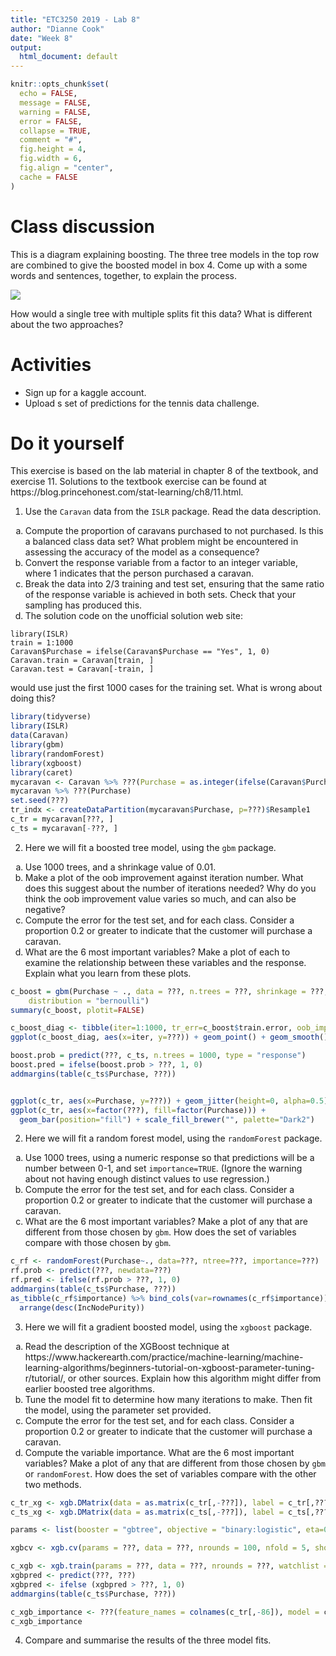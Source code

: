```yaml
---
title: "ETC3250 2019 - Lab 8"
author: "Dianne Cook"
date: "Week 8"
output:
  html_document: default
---
```


```r
knitr::opts_chunk$set(
  echo = FALSE,
  message = FALSE,
  warning = FALSE,
  error = FALSE, 
  collapse = TRUE,
  comment = "#",
  fig.height = 4,
  fig.width = 6,
  fig.align = "center",
  cache = FALSE
)
```


# Class discussion 

This is a diagram explaining boosting. The three tree models in the top row are combined to give the boosted model in box 4. Come up with a some words and sentences, together, to explain the process. 

![](boosting.png)

How would a single tree with multiple splits fit this data? What is different about the two approaches?

# Activities

- Sign up for a kaggle account. 
- Upload s set of predictions for the tennis data challenge.

# Do it yourself

This exercise is based on the lab material in chapter 8 of the textbook, and exercise 11. Solutions to the textbook exercise can be found at https://blog.princehonest.com/stat-learning/ch8/11.html. 

1. Use the `Caravan` data from the `ISLR` package. Read the data description.

a. Compute the proportion of caravans purchased to not purchased. Is this a balanced class data set? What problem might be encountered in assessing the accuracy of the model as a consequence?
b. Convert the response variable from a factor to an integer variable, where 1 indicates that the person purchased a caravan.
c. Break the data into 2/3 training and test set, ensuring that the same ratio of the response variable is achieved in both sets. Check that your sampling has produced this.
d. The solution code on the unofficial solution web site:

```
library(ISLR)
train = 1:1000
Caravan$Purchase = ifelse(Caravan$Purchase == "Yes", 1, 0)
Caravan.train = Caravan[train, ]
Caravan.test = Caravan[-train, ]
```

would use just the first 1000 cases for the training set. What is wrong about doing this?

```r
library(tidyverse)
library(ISLR)
data(Caravan)
library(gbm)
library(randomForest)
library(xgboost)
library(caret)
mycaravan <- Caravan %>% ???(Purchase = as.integer(ifelse(Caravan$Purchase == "Yes", 1, 0)))
mycaravan %>% ???(Purchase)
set.seed(???)
tr_indx <- createDataPartition(mycaravan$Purchase, p=???)$Resample1
c_tr = mycaravan[???, ]
c_ts = mycaravan[-???, ]
```

2. Here we will fit a boosted tree model, using the `gbm` package.  

a. Use 1000 trees, and a shrinkage value of 0.01. 
b. Make a plot of the oob improvement against iteration number. What does this suggest about the number of iterations needed? Why do you think the oob improvement value varies so much, and can also be negative?
c. Compute the error for the test set, and for each class. Consider a proportion 0.2 or greater to indicate that the customer will purchase a caravan.
d. What are the 6 most important variables? Make a plot of each to examine the relationship between these variables and the response. Explain what you learn from these plots.

```r
c_boost = gbm(Purchase ~ ., data = ???, n.trees = ???, shrinkage = ???, 
    distribution = "bernoulli")
summary(c_boost, plotit=FALSE)

c_boost_diag <- tibble(iter=1:1000, tr_err=c_boost$train.error, oob_improve=c_boost$oobag.improve)
ggplot(c_boost_diag, aes(x=iter, y=???)) + geom_point() + geom_smooth()

boost.prob = predict(???, c_ts, n.trees = 1000, type = "response")
boost.pred = ifelse(boost.prob > ???, 1, 0)
addmargins(table(c_ts$Purchase, ???))


ggplot(c_tr, aes(x=Purchase, y=???)) + geom_jitter(height=0, alpha=0.5)
ggplot(c_tr, aes(x=factor(???), fill=factor(Purchase))) + 
  geom_bar(position="fill") + scale_fill_brewer("", palette="Dark2")
```

2. Here we will fit a random forest model, using the `randomForest` package.  

a. Use 1000 trees, using a numeric response so that predictions will be a number between 0-1, and set `importance=TRUE`. (Ignore the warning about not having enough distinct values to use regression.)
b. Compute the error for the test set, and for each class. Consider a proportion 0.2 or greater to indicate that the customer will purchase a caravan.
c. What are the 6 most important variables? Make a plot of any that are different from those chosen by `gbm`. How does the set of variables compare with those chosen by `gbm`.

```r
c_rf <- randomForest(Purchase~., data=???, ntree=???, importance=???)
rf.prob <- predict(???, newdata=???)
rf.pred <- ifelse(rf.prob > ???, 1, 0)
addmargins(table(c_ts$Purchase, ???))
as_tibble(c_rf$importance) %>% bind_cols(var=rownames(c_rf$importance)) %>%
  arrange(desc(IncNodePurity))
```

3. Here we will fit a gradient boosted model, using the `xgboost` package.

a.  Read the description of the XGBoost technique at https://www.hackerearth.com/practice/machine-learning/machine-learning-algorithms/beginners-tutorial-on-xgboost-parameter-tuning-r/tutorial/, or other sources. Explain how this algorithm might differ from earlier boosted tree algorithms.
b. Tune the model fit to determine how many iterations to make. Then fit the model, using the parameter set provided.
b. Compute the error for the test set, and for each class. Consider a proportion 0.2 or greater to indicate that the customer will purchase a caravan.
c. Compute the variable importance. What are the 6 most important variables? Make a plot of any that are different from those chosen by `gbm` or `randomForest`. How does the set of variables compare with the other two methods.

```r
c_tr_xg <- xgb.DMatrix(data = as.matrix(c_tr[,-???]), label = c_tr[,???])
c_ts_xg <- xgb.DMatrix(data = as.matrix(c_ts[,-???]), label = c_ts[,???])

params <- list(booster = "gbtree", objective = "binary:logistic", eta=0.3, gamma=0, max_depth=6, min_child_weight=1, subsample=1, colsample_bytree=1)

xgbcv <- xgb.cv(params = ???, data = ???, nrounds = 100, nfold = 5, showsd = T, stratified = T, print.every.n = 10, early.stop.round = 20, maximize = F)

c_xgb <- xgb.train(params = ???, data = ???, nrounds = ???, watchlist = list(val=c_ts_xg,train=c_tr_xg), print.every.n = 10, early.stop.round = 10, maximize = F , eval_metric = "error")
xgbpred <- predict(???, ???)
xgbpred <- ifelse (xgbpred > ???, 1, 0)
addmargins(table(c_ts$Purchase, ???))

c_xgb_importance <- ???(feature_names = colnames(c_tr[,-86]), model = c_xgb)
c_xgb_importance
```

4. Compare and summarise the results of the three model fits. 